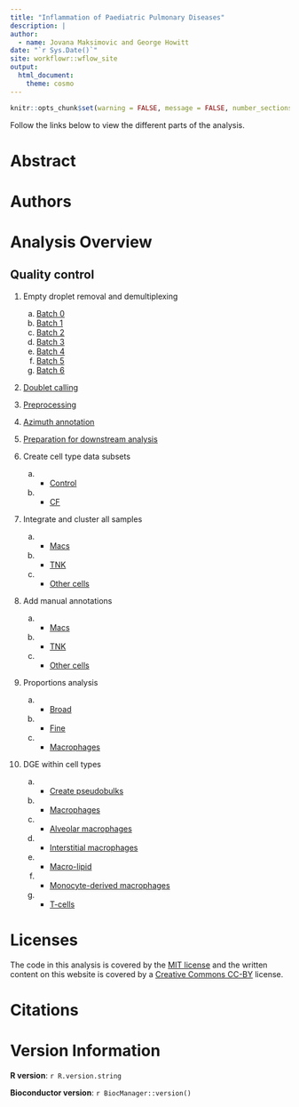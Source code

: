 ```yaml
---
title: "Inflammation of Paediatric Pulmonary Diseases"
description: |
author:
  - name: Jovana Maksimovic and George Howitt
date: "`r Sys.Date()`"
site: workflowr::wflow_site
output:
  html_document: 
    theme: cosmo
---
```


```r
knitr::opts_chunk$set(warning = FALSE, message = FALSE, number_sections = FALSE)
```

Follow the links below to view the different parts of the analysis. 


# Abstract {-}



# Authors {-}


 
# Analysis Overview {-}
## Quality control {-}

1. Empty droplet removal and demultiplexing
    a) [Batch 0](01.0_remove_empty_droplets_batch0.html)
    b) [Batch 1](01.1_remove_empty_droplets_demultiplex_batch1.html)
    c) [Batch 2](01.2_remove_empty_droplets_demultiplex_batch2.html)
    d) [Batch 3](01.3_remove_empty_droplets_demultiplex_batch3.html)
    e) [Batch 4](01.4_remove_empty_droplets_demultiplex_batch4.html)
    f) [Batch 5](01.5_remove_empty_droplets_demultiplex_batch5.html)
    f) [Batch 6](01.6_remove_empty_droplets_demultiplex_batch6.html)



2. [Doublet calling](doubletCalling.html)


3. [Preprocessing](preprocessing.html)


4. [Azimuth annotation](azimuthAnnotation.html)


5. [Preparation for downstream analysis](prepare.html)



10. Create cell type data subsets
    a)    - [Control](control_only.html)
    b)    - [CF](CF_only.html)



11. Integrate and cluster all samples
    a)    - [Macs](marker_genes_macrophages_seu_int.html)
    b)    - [TNK](marker_genes_Tcells_seu_int.html)
    c)    - [Other cells](marker_genes_others_seu_int.html) 
    


12. Add manual annotations
    a)    - [Macs](macrophages.cluster_labels.html)
    b)    - [TNK](TNK.cluster_labels.html)
    c)    - [Other cells](other.cluster_labels.html)
     


12. Proportions analysis
    a)    - [Broad](C133_Neeland.broad_proportions.html)
    b)    - [Fine](C133_Neeland.fine_proportions.html)
    c)    - [Macrophages](C133_Neeland.macrophage_proportions.html)



12. DGE within cell types
    a)    - [Create pseudobulks](pseudobulk.manual_annotations.html)
    b)    - [Macrophages](pseudobulk.macrophages_CF_DGE.html)
    c)    - [Alveolar macrophages](pseudobulk.alveolar.macrophages_CF_DGE.html)
    d)    - [Interstitial macrophages](pseudobulk.interstitial-macrophages_CF_DGE.html)
    e)    - [Macro-lipid](pseudobulk.macro-lipid_CF_DGE.html)
    f)    - [Monocyte-derived macrophages](pseudobulk.monocyte-derived-macs_CF_DGE.html)
    g)    - [T-cells](pseudobulk.T-cells_CF_DGE.html)
    

    
# Licenses {-}

The code in this analysis is covered by the [MIT license][mit] and the written
content on this website is covered by a [Creative Commons CC-BY][cc] license.


# Citations {-}



# Version Information  {-}

**R version**: `r R.version.string`

**Bioconductor version**: `r BiocManager::version()`


[mit]: https://choosealicense.com/licenses/mit/ "MIT License"
[cc]: https://choosealicense.com/licenses/cc-by-4.0/ "CC-BY License"


